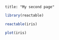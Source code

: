 ```
title: "My second page"

```

```r
library(reactable)
```

```r
reactable(iris)
```

```r
plot(iris)
```
